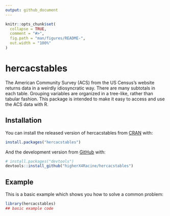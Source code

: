 ```yaml
---
output: github_document
---
```


<!-- README.md is generated from README.Rmd. Please edit that file -->

```r
knitr::opts_chunk$set(
  collapse = TRUE,
  comment = "#>",
  fig.path = "man/figures/README-",
  out.width = "100%"
)
```

# hercacstables

<!-- badges: start -->
<!-- badges: end -->

The American Community Survey (ACS) from the US Census's website returns data in a weirdly idiosyncratic way. There are many subtotals in each table. Grouping variables are organized in a tree-like, rather than tabular fashion. This package is intended to make it easy to access and use the ACS data with R.

## Installation

You can install the released version of hercacstables from [CRAN](https://CRAN.R-project.org) with:

``` r
install.packages("hercacstables")
```

And the development version from [GitHub](https://github.com/) with:

``` r
# install.packages("devtools")
devtools::install_github("higherX4Racine/hercacstables")
```
## Example

This is a basic example which shows you how to solve a common problem:

```r
library(hercacstables)
## basic example code
```
